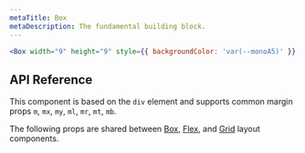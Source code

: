 ```yaml
---
metaTitle: Box
metaDescription: The fundamental building block.
---
```


```jsx live=true
<Box width="9" height="9" style={{ backgroundColor: 'var(--monoA5)' }} />
```

## API Reference

This component is based on the `div` element and supports common margin props `m`, `mx`, `my`, `ml`, `mr`, `mt`, `mb`.

<ThemesPropsTable componentName="box" />

The following props are shared between [Box](./box), [Flex](./flex), and [Grid](./grid) layout components.

<ThemesPropsTable componentName="layout" />
